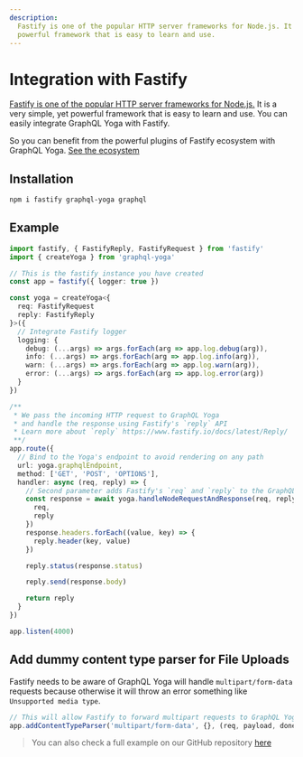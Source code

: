 ```yaml
---
description:
  Fastify is one of the popular HTTP server frameworks for Node.js. It is a very simple, yet
  powerful framework that is easy to learn and use.
---
```


# Integration with Fastify

[Fastify is one of the popular HTTP server frameworks for Node.js.](https://www.fastify.io/) It is a
very simple, yet powerful framework that is easy to learn and use. You can easily integrate GraphQL
Yoga with Fastify.

So you can benefit from the powerful plugins of Fastify ecosystem with GraphQL Yoga.
[See the ecosystem](https://fastify.io/docs/latest/Guides/Ecosystem)

## Installation

```sh npm2yarn
npm i fastify graphql-yoga graphql
```

## Example

```ts
import fastify, { FastifyReply, FastifyRequest } from 'fastify'
import { createYoga } from 'graphql-yoga'

// This is the fastify instance you have created
const app = fastify({ logger: true })

const yoga = createYoga<{
  req: FastifyRequest
  reply: FastifyReply
}>({
  // Integrate Fastify logger
  logging: {
    debug: (...args) => args.forEach(arg => app.log.debug(arg)),
    info: (...args) => args.forEach(arg => app.log.info(arg)),
    warn: (...args) => args.forEach(arg => app.log.warn(arg)),
    error: (...args) => args.forEach(arg => app.log.error(arg))
  }
})

/**
 * We pass the incoming HTTP request to GraphQL Yoga
 * and handle the response using Fastify's `reply` API
 * Learn more about `reply` https://www.fastify.io/docs/latest/Reply/
 **/
app.route({
  // Bind to the Yoga's endpoint to avoid rendering on any path
  url: yoga.graphqlEndpoint,
  method: ['GET', 'POST', 'OPTIONS'],
  handler: async (req, reply) => {
    // Second parameter adds Fastify's `req` and `reply` to the GraphQL Context
    const response = await yoga.handleNodeRequestAndResponse(req, reply, {
      req,
      reply
    })
    response.headers.forEach((value, key) => {
      reply.header(key, value)
    })

    reply.status(response.status)

    reply.send(response.body)

    return reply
  }
})

app.listen(4000)
```

## Add dummy content type parser for File Uploads

Fastify needs to be aware of GraphQL Yoga will handle `multipart/form-data` requests because
otherwise it will throw an error something like `Unsupported media type`.

```ts
// This will allow Fastify to forward multipart requests to GraphQL Yoga
app.addContentTypeParser('multipart/form-data', {}, (req, payload, done) => done(null))
```

> You can also check a full example on our GitHub repository
> [here](https://github.com/dotansimha/graphql-yoga/tree/main/examples/fastify)

